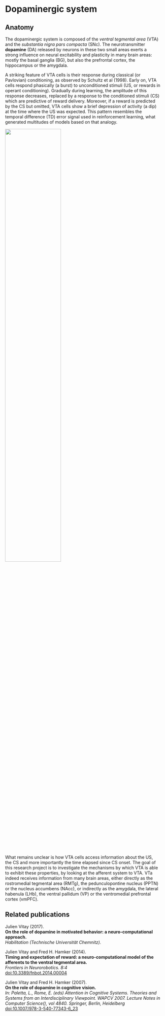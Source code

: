 # Dopaminergic system

## Anatomy

The dopaminergic system is composed of the *ventral tegmental area* (VTA) and the *substantia nigra pars compacta* (SNc). The neurotransmitter **dopamine** (DA) released by neurons in these two small areas exerts a strong influence on neural excitability and plasticity in many brain areas: mostly the basal ganglia (BG), but also the prefrontal cortex, the hippocampus or the amygdala.

A striking feature of VTA cells is their response during classical (or Pavlovian) conditioning, as observed by Schultz et al (1998).  Early on, VTA cells respond phasically (a burst) to unconditioned stimuli (US, or rewards in operant conditioning). Gradually during learning, the amplitude of this response decreases, replaced by a response to the conditioned stimuli (CS) which are predictive of reward delivery. Moreover, if a reward is predicted by the CS but omitted, VTA cells show a brief depression of activity (a dip) at the time where the US was expected. This pattern resembles the temporal difference (TD) error signal used in reinforcement learning, what generated  multitudes of models based on that analogy.

![](../img/dopamine.jpg){width=60%}


What remains unclear is how VTA cells access information about the US, the CS and more importantly the time elapsed since CS onset. The goal of this research project is to investigate the mechanisms by which VTA is able to exhibit these properties, by looking at the afferent system to VTA. VTa indeed receives information from many brain areas, either directly as the rostromedial tegmental area (RMTg), the pedunculopontine nucleus (PPTN) or the nucleus accumbens (NAcc), or indirectly as the amygdala, the lateral habenula (LHb), the ventral pallidum (VP) or the ventromedial prefrontal cortex (vmPFC).

## Related publications

Julien Vitay (2017).\
**On the role of dopamine in motivated behavior: a neuro-computational approach.**\
*Habilitation (Technische Universität Chemnitz).*\

Julien Vitay and Fred H. Hamker (2014).\
**Timing and expectation of reward: a neuro-computational model of the afferents to the ventral tegmental area.**\
*Frontiers in Neurorobotics. 8:4*\
[doi:10.3389/fnbot.2014.00004](https:doi.org/10.3389/fnbot.2014.00004)

Julien Vitay and Fred H. Hamker (2007).\
**On the role of dopamine in cognitive vision.**\
*In: Paletta, L., Rome, E. (eds) Attention in Cognitive Systems. Theories and Systems from an Interdisciplinary Viewpoint. WAPCV 2007. Lecture Notes in Computer Science(), vol 4840. Springer, Berlin, Heidelberg*\
[doi:10.1007/978-3-540-77343-6_23](https:doi.org/10.1007/978-3-540-77343-6_23)